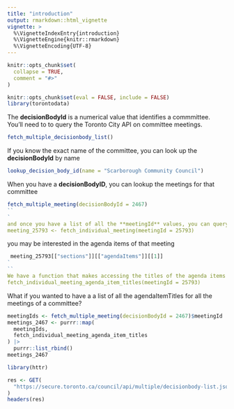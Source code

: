 ```yaml
---
title: "introduction"
output: rmarkdown::html_vignette
vignette: >
  %\VignetteIndexEntry{introduction}
  %\VignetteEngine{knitr::rmarkdown}
  %\VignetteEncoding{UTF-8}
---
```


```r
knitr::opts_chunk$set(
  collapse = TRUE,
  comment = "#>"
)
```

```r
knitr::opts_chunk$set(eval = FALSE, include = FALSE)
library(torontodata)
```

The **decisionBodyId** is a numerical value that identifies a commmittee. You'll need to to query the Toronto City API on committee meetings.

```r
fetch_multiple_decisionbody_list()
```

If you know the exact name of the committee, you can look up the **decisionBodyId** by name

```r
lookup_decision_body_id(name = "Scarborough Community Council")
```

When you have a **decisionBodyID**, you can lookup the meetings for that committee

```r
fetch_multiple_meeting(decisionBodyId = 2467)
``
`
and once you have a list of all the **meetingId** values, you can query those
meeting_25793 <- fetch_individual_meeting(meetingId = 25793)
```

you may be interested in the agenda items of that meeting

```r
 meeting_25793[["sections"]][["agendaItems"]][[1]]
`
``
We have a function that makes accessing the titles of the agenda items a bit easier:
fetch_individual_meeting_agenda_item_titles(meetingId = 25793)
```

What if you wanted to have a a list of all the agendaItemTitles for all the meetings of a committee?

```r
meetingIds <- fetch_multiple_meeting(decisionBodyId = 2467)$meetingId
meetings_2467 <- purrr::map(
  meetingIds,
  fetch_individual_meeting_agenda_item_titles
) |>
  purrr::list_rbind()
meetings_2467
```

```r
library(httr)

res <- GET(
  "https://secure.toronto.ca/council/api/multiple/decisionbody-list.json?termId=8"
)
headers(res)

```